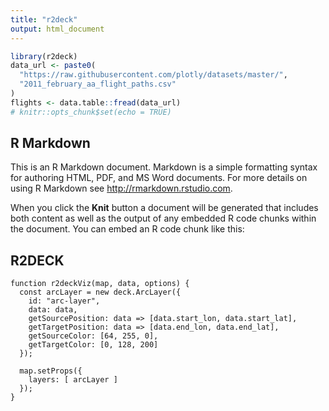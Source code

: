 ```yaml
---
title: "r2deck"
output: html_document
---
```


```r
library(r2deck)
data_url <- paste0(
  "https://raw.githubusercontent.com/plotly/datasets/master/",
  "2011_february_aa_flight_paths.csv"
)
flights <- data.table::fread(data_url)
# knitr::opts_chunk$set(echo = TRUE)
```

## R Markdown

This is an R Markdown document. Markdown is a simple formatting syntax for authoring HTML, PDF, and MS Word documents. For more details on using R Markdown see <http://rmarkdown.rstudio.com>.

When you click the **Knit** button a document will be generated that includes both content as well as the output of any embedded R code chunks within the document. You can embed an R code chunk like this:


## R2DECK

```r2deck
function r2deckViz(map, data, options) {
  const arcLayer = new deck.ArcLayer({
    id: "arc-layer",
    data: data,
    getSourcePosition: data => [data.start_lon, data.start_lat],
    getTargetPosition: data => [data.end_lon, data.end_lat],
    getSourceColor: [64, 255, 0],
    getTargetColor: [0, 128, 200]
  });

  map.setProps({
    layers: [ arcLayer ]
  });
}
```
